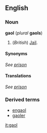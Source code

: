 ==English==
===Noun===
'''gaol''' (''plural'' '''gaols''')

#(''British'') [[Jail]].

====Synonyms====
''See [[prison]]''

====Translations====
''See [[prison]]''

===Derived terms===
*[[engaol]]
*[[gaoler]]

[[it:gaol]]